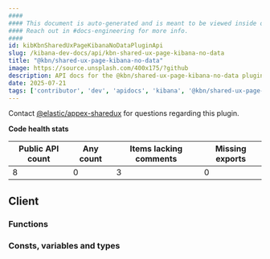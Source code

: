 ```yaml
---
####
#### This document is auto-generated and is meant to be viewed inside our experimental, new docs system.
#### Reach out in #docs-engineering for more info.
####
id: kibKbnSharedUxPageKibanaNoDataPluginApi
slug: /kibana-dev-docs/api/kbn-shared-ux-page-kibana-no-data
title: "@kbn/shared-ux-page-kibana-no-data"
image: https://source.unsplash.com/400x175/?github
description: API docs for the @kbn/shared-ux-page-kibana-no-data plugin
date: 2025-07-21
tags: ['contributor', 'dev', 'apidocs', 'kibana', '@kbn/shared-ux-page-kibana-no-data']
---
```




Contact [@elastic/appex-sharedux](https://github.com/orgs/elastic/teams/appex-sharedux) for questions regarding this plugin.

**Code health stats**

| Public API count  | Any count | Items lacking comments | Missing exports |
|-------------------|-----------|------------------------|-----------------|
| 8 | 0 | 3 | 0 |

## Client

### Functions
<DocDefinitionList data={kbnSharedUxPageKibanaNoDataObj.client.functions}/>

### Consts, variables and types
<DocDefinitionList data={kbnSharedUxPageKibanaNoDataObj.client.misc}/>

